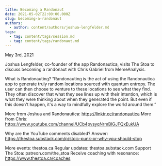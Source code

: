 ```yaml
---
title: Becoming a Randonaut
date: 2021-05-02T22:00:00.000Z
slug: becoming-a-randonaut
authors:
  - author: content/authors/joshua-lengfelder.md
tags:
  - tag: content/tags/session.md
  - tag: content/tags/randonaut.md
---
```


May 3rd, 2021

Joshua Lengfelder, co-founder of the app Randonautica, visits The Stoa to discuss becoming a randonaut with Chris Gabriel from MemeAnalysis. 

What is Randonauting? “Randonauting is the act of using the Randonautica app to generate truly random locations sourced with quantum entropy. The user can then choose to venture to these locations to see what they find. They often discover that what they see lines up with their intention, which is what they were thinking about when they generated the point. But even if this doesn't happen, it's a way to mindfully explore the world around them.”

More from Joshua and Randonautica: https://linktr.ee/randonautica
More from Chris: https://www.youtube.com/channel/UCb4pvsyqNrmBIGJFQxEukUA

Why are the YouTube comments disabled? Answer: https://thestoa.substack.com/p/stoic-punk-or-why-you-should-stop

More events: thestoa.ca
Regular updates: thestoa.substack.com
Support The Stoa: patreon.com/the_stoa
Receive coaching with resonance: https://www.thestoa.ca/coaches

